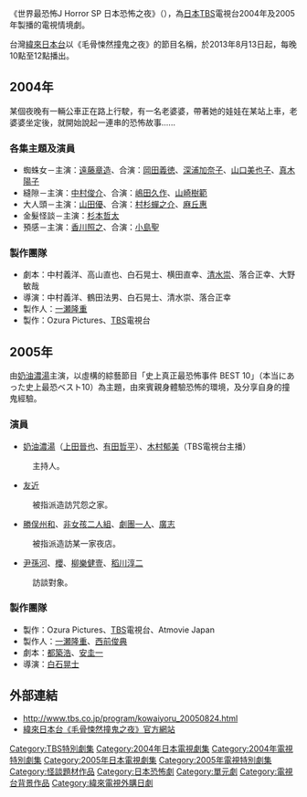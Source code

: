 {{Infobox television
| 名稱 = 世界最恐怖J Horror SP 日本恐怖之夜
| original_name = 世界最恐JホラーSP 日本のこわい夜
| 圖片 = 
| 圖說 = 
| 分類 = 
| 主持 = 
| 國家 = {{JPN}}
| 語言 = [[日語|日語]]
| 外景 = {{JPN}}
| 製片人 = 
| 每集長 = 分鐘
| 頻道 = [[TBS|TBS]]
| 播出國家 = {{JPN}}
| 開始 = 
| 結束 = 
| 頻道1 = [[緯來日本台|緯來日本台]]
| 播出國家1 = {{TWN}}
| 開始1 = 2013年8月12日 
| 結束1 = 2013年8月15日
| 台灣名稱 = 毛骨悚然撞鬼之夜
| 官方網站 =
| 相關 = 
}}
《世界最恐怖J Horror SP 日本恐怖之夜》（{{lang-ja|世界最恐JホラーSP 日本のこわい夜}}），為[[日本|日本]][[TBS|TBS]]電視台2004年及2005年製播的電視情境劇。

台灣[[緯來日本台|緯來日本台]]以《毛骨悚然撞鬼之夜》的節目名稱，於2013年8月13日起，每晚10點至12點播出。

==2004年==
某個夜晚有一輛公車正在路上行駛，有一名老婆婆，帶著她的娃娃在某站上車，老婆婆坐定後，就開始說起一連串的恐怖故事......
=== 各集主題及演員 ===
* 蜘蛛女－主演：[[遠藤章造|遠藤章造]]、合演：[[岡田義徳|岡田義徳]]、[[深浦加奈子|深浦加奈子]]、[[山口美也子|山口美也子]]、[[真木陽子|真木陽子]]
* 縫隙－主演：[[中村俊介|中村俊介]]、合演：[[嶋田久作|嶋田久作]]、[[山崎樹範|山崎樹範]]
* 大人頭－主演：[[山田優|山田優]]、合演：[[村杉蟬之介|村杉蟬之介]]、[[麻丘惠|麻丘惠]]
* 金髮怪談－主演：[[杉本哲太|杉本哲太]]
* 預感－主演：[[香川照之|香川照之]]、合演：[[小島聖|小島聖]]

===製作團隊===
* 劇本：中村義洋、高山直也、白石晃士、横田直幸、[[清水崇|清水崇]]、落合正幸、大野敏哉
* 導演：中村義洋、鶴田法男、白石晃士、清水崇、落合正幸
* 製作人：[[一瀬隆重|一瀬隆重]]
* 製作：Ozura Pictures、[[TBS|TBS]]電視台

==2005年==
由[[奶油濃湯_(搞笑組合)|奶油濃湯]]主演，以虛構的綜藝節目「史上真正最恐怖事件 BEST 10」（本当にあった史上最恐ベスト10）為主題，由來賓親身體驗恐怖的環境，及分享自身的撞鬼經驗。
=== 演員 ===
*[[奶油濃湯_(搞笑組合)|奶油濃湯]]（[[上田晉也|上田晉也]]、[[有田哲平|有田哲平]]）、[[木村郁美|木村郁美]]（TBS電視台主播）
:主持人。
*[[友近|友近]]
:被指派造訪咒怨之家。
*[[勝俣州和|勝俣州和]]、[[非女孩二人組|非女孩二人組]]、[[劇團一人|劇團一人]]、[[廣志|廣志]]
:被指派造訪某一家夜店。
*[[尹孫河|尹孫河]]、[[櫻|櫻]]、[[柳樂健壹|柳樂健壹]]、[[稻川淳二|稻川淳二]]
:訪談對象。

===製作團隊===
* 製作：Ozura Pictures、[[TBS|TBS]]電視台、Atmovie Japan
* 製作人：[[一瀬隆重|一瀬隆重]]、[[西前俊典|西前俊典]]
* 劇本：[[都築浩|都築浩]]、[[安圭一|安圭一]]
* 導演：[[白石晃士|白石晃士]]

== 外部連結 ==
* http://www.tbs.co.jp/program/kowaiyoru_20050824.html {{Wayback|url=http://www.tbs.co.jp/program/kowaiyoru_20050824.html |date=20130716101006 }}{{ja}}
* [http://japan.videoland.com.tw/channel/2013goest-II/ 緯來日本台《毛骨悚然撞鬼之夜》官方網站] {{Wayback|url=http://japan.videoland.com.tw/channel/2013goest-II/ |date=20130730212630 }}{{zh-tw}}


{{電視節目的變遷
|電視台={{flagicon|Taiwan}} 台灣 [[緯來日本台|緯來日本台]] 
|播放檔次=週一至五 23:00至24:00
|節目名稱=毛骨悚然撞鬼之夜<br/>（2013.08.12 - 2013.08.15）
|上一節目=[[毛骨悚然撞鬼經驗|毛骨悚然撞鬼經驗]]<br/>（2013.08.08 - 2013.08.09）
|下一節目=[[毛骨悚然撞鬼現場|毛骨悚然撞鬼現場]]<br/>（2013.08.16 - 2013.08.26） 
}}
{{2013年台灣播出之日劇}}
{{DEFAULTSORT:Sekai saikyō J horā SP Nihon no kowai yoru}}
[[Category:TBS特別劇集|Category:TBS特別劇集]]
[[Category:2004年日本電視劇集|Category:2004年日本電視劇集]]
[[Category:2004年電視特別劇集|Category:2004年電視特別劇集]]
[[Category:2005年日本電視劇集|Category:2005年日本電視劇集]]
[[Category:2005年電視特別劇集|Category:2005年電視特別劇集]]
[[Category:怪談題材作品|Category:怪談題材作品]]
[[Category:日本恐怖劇|Category:日本恐怖劇]]
[[Category:單元劇|Category:單元劇]]
[[Category:電視台背景作品|Category:電視台背景作品]]
[[Category:緯來電視外購日劇|Category:緯來電視外購日劇]]